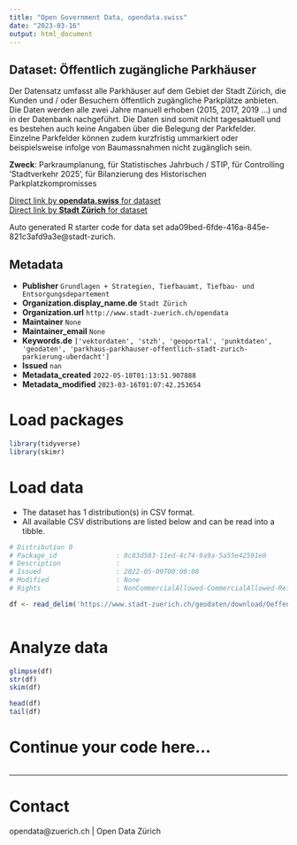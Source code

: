 ```yaml
---
title: "Open Government Data, opendata.swiss"
date: "2023-03-16"
output: html_document
---
```


## Dataset: Öffentlich zugängliche Parkhäuser

Der Datensatz umfasst alle Parkhäuser auf dem Gebiet der Stadt Zürich, die Kunden und / oder Besuchern öffentlich zugängliche Parkplätze anbieten. Die Daten werden alle zwei Jahre manuell erhoben (2015, 2017, 2019 ...) und in der Datenbank nachgeführt. Die Daten sind somit nicht tagesaktuell und es bestehen auch keine Angaben über die Belegung der Parkfelder. Einzelne Parkfelder können zudem kurzfristig ummarkiert oder beispielsweise infolge von Baumassnahmen nicht zugänglich sein. 

**Zweck**: Parkraumplanung, für Statistisches Jahrbuch / STIP, für Controlling 'Stadtverkehr 2025', für Bilanzierung des Historischen Parkplatzkompromisses

[Direct link by **opendata.swiss** for dataset](https://opendata.swiss/de/dataset/offentlich-zugangliche-parkhauser)<br>
[Direct link by **Stadt Zürich** for dataset](https://data.stadt-zuerich.ch/dataset/geo_oeffentlich_zugaengliche_parkhaeuser)

Auto generated R starter code for data set ada09bed-6fde-416a-845e-821c3afd9a3e@stadt-zurich.

## Metadata

- **Publisher** `Grundlagen + Strategien, Tiefbauamt, Tiefbau- und Entsorgungsdepartement`
- **Organization.display_name.de** `Stadt Zürich`
- **Organization.url** `http://www.stadt-zuerich.ch/opendata`
- **Maintainer** `None`
- **Maintainer_email** `None`
- **Keywords.de** `['vektordaten', 'stzh', 'geoportal', 'punktdaten', 'geodaten', 'parkhaus-parkhauser-offentlich-stadt-zurich-parkierung-uberdacht']`
- **Issued** `nan`
- **Metadata_created** `2022-05-10T01:13:51.907888`
- **Metadata_modified** `2023-03-16T01:07:42.253654`


# Load packages

```r

library(tidyverse)
library(skimr)

```

# Load data

-   The dataset has 1 distribution(s) in CSV format.
-   All available CSV distributions are listed below and can be read into a tibble.

```r

# Distribution 0
# Package_id               : 8c83d583-11ed-4c74-9a9a-5a55e42591e8
# Description              : 
# Issued                   : 2022-05-09T00:00:00
# Modified                 : None
# Rights                   : NonCommercialAllowed-CommercialAllowed-ReferenceNotRequired

df <- read_delim('https://www.stadt-zuerich.ch/geodaten/download/Oeffentlich_zugaengliche_Parkhaeuser?format=10008')



```

# Analyze data

```r

glimpse(df)
str(df)
skim(df)

head(df)
tail(df)

```

# Continue your code here...

```r

```

------------------------------------------------------------------------

# Contact

opendata@zuerich.ch | Open Data Zürich
